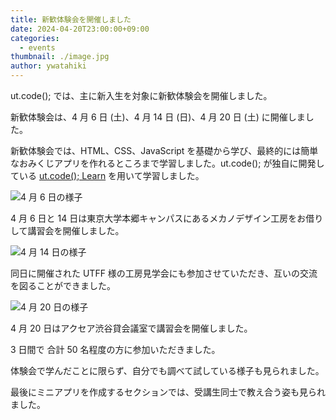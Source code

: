 ```yaml
---
title: 新歓体験会を開催しました
date: 2024-04-20T23:00:00+09:00
categories:
  - events
thumbnail: ./image.jpg
author: ywatahiki
---
```


ut.code(); では、主に新入生を対象に新歓体験会を開催しました。

新歓体験会は、4 月 6 日 (土)、4 月 14 日 (日)、4 月 20 日 (土) に開催しました。

新歓体験会では、HTML、CSS、JavaScript を基礎から学び、最終的には簡単なおみくじアプリを作れるところまで学習しました。ut.code(); が独自に開発している [ut.code(); Learn](https://learn.utcode.net/) を用いて学習しました。

![4 月 6 日の様子](./workshop-04-06.jpg)

4 月 6 日と 14 日は東京大学本郷キャンパスにあるメカノデザイン工房をお借りして講習会を開催しました。

![4 月 14 日の様子](./workshop-04-14.jpg)

同日に開催された UTFF 様の工房見学会にも参加させていただき、互いの交流を図ることができました。

![4 月 20 日の様子](./workshop-04-20.jpg)

4 月 20 日はアクセア渋谷貸会議室で講習会を開催しました。

3 日間で 合計 50 名程度の方に参加いただきました。

体験会で学んだことに限らず、自分でも調べて試している様子も見られました。

最後にミニアプリを作成するセクションでは、受講生同士で教え合う姿も見られました。
